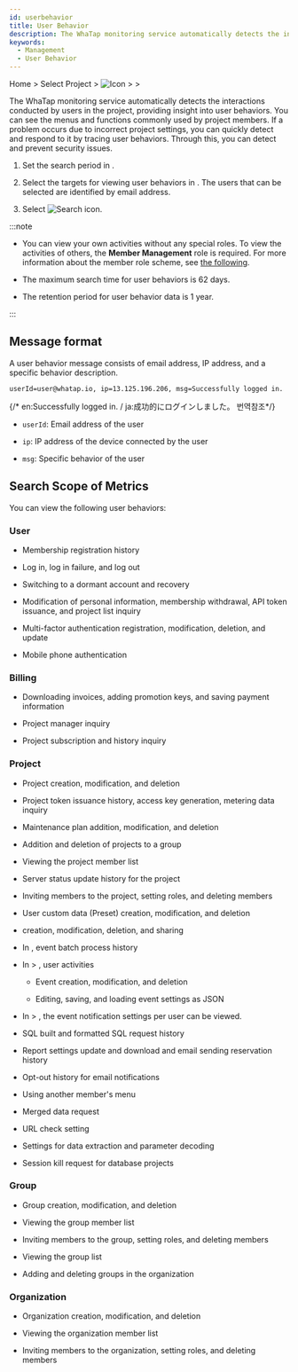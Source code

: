 ```yaml
---
id: userbehavior
title: User Behavior
description: The WhaTap monitoring service automatically detects the interactions conducted by users in the project, providing insight into user behaviors.
keywords:
  - Management
  - User Behavior
---
```


Home > Select Project > ![Icon](/img/ic-sitemap.svg) <Cmdname sid="sitemap" className="uitext" /> > <Cmdname sid="side_management" className="uitext" /> > <Cmdname sid="side_userBehavior" className="uitext" />

The WhaTap monitoring service automatically detects the interactions conducted by users in the project, providing insight into user behaviors. You can see the menus and functions commonly used by project members. If a problem occurs due to incorrect project settings, you can quickly detect and respond to it by tracing user behaviors. Through this, you can detect and prevent security issues.

<ImgLang img='management-userbehavior.png' desc='User Behavior' />

1. Set the search period in <Cmdname sid="time_selector" className="uitext" />.

2. Select the targets for viewing user behaviors in <Cmdname sid="account_email" className="uitext" />. The users that can be selected are identified by email address.

3. Select ![Search icon](/img/ico-btn-search.png).

:::note

- You can view your own activities without any special roles. To view the activities of others, the **Member Management** role is required. For more information about the member role scheme, see [the following](../project/project-structure#project-auth).

- The maximum search time for user behaviors is 62 days.

- The retention period for user behavior data is 1 year.

:::

## Message format

A user behavior message consists of email address, IP address, and a specific behavior description.

```text title='Example'
userId=user@whatap.io, ip=13.125.196.206, msg=Successfully logged in.
```

{/* en:Successfully logged in. / ja:成功的にログインしました。 번역참조*/}

- `userId`: Email address of the user

- `ip`: IP address of the device connected by the user

- `msg`: Specific behavior of the user

## Search Scope of Metrics

You can view the following user behaviors:

### User

- Membership registration history

- Log in, log in failure, and log out

- Switching to a dormant account and recovery

- Modification of personal information, membership withdrawal, API token issuance, and project list inquiry

- Multi-factor authentication registration, modification, deletion, and update

- Mobile phone authentication

### Billing

- Downloading invoices, adding promotion keys, and saving payment information

- Project manager inquiry

- Project subscription and history inquiry

### Project

- Project creation, modification, and deletion

- Project token issuance history, access key generation, metering data inquiry

- Maintenance plan addition, modification, and deletion

- Addition and deletion of projects to a group

- Viewing the project member list

- Server status update history for the project

- Inviting members to the project, setting roles, and deleting members

- User custom data (Preset) creation, modification, and deletion

- <Cmdname sid="flexboard" className="uitext" /> creation, modification, deletion, and sharing

- In <Cmdname sid="side_integratedRealtimeAlert" className="uitext" />, event batch process history

- In <Cmdname sid="side_event" className="uitext" /> &gt; <Cmdname sid="side_eventSetting" className="uitext" />, user activities

  - Event creation, modification, and deletion

  - Editing, saving, and loading event settings as JSON

- In <Cmdname sid="side_event" className="uitext" /> &gt; <Cmdname sid="side_eventNoti" className="uitext" />, the event notification settings per user can be viewed.

- SQL built and formatted SQL request history

- Report settings update and download and email sending reservation history

- Opt-out history for email notifications

- Using another member's <Cmdname sid="side_userBehavior" className="uitext" /> menu

- Merged data request

- URL check setting

- Settings for data extraction and parameter decoding

- Session kill request for database projects

### Group

- Group creation, modification, and deletion

- Viewing the group member list 

- Inviting members to the group, setting roles, and deleting members

- Viewing the group list

- Adding and deleting groups in the organization

### Organization

- Organization creation, modification, and deletion

- Viewing the organization member list 

- Inviting members to the organization, setting roles, and deleting members
